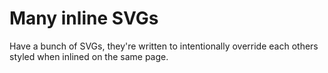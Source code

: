 
# Many inline SVGs

Have a bunch of SVGs, they're written to intentionally override each others styled when inlined on the same page.

<Integrations height="20rem" />
<OpenSource height="20rem" />
<Mascot height="20rem" />
